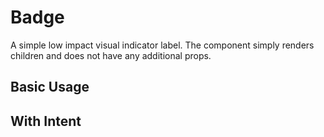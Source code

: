 
<Meta of={BadgeStories} />

# Badge

A simple low impact visual indicator label. The component simply renders children and does not have any additional props.

<ArgsTable of={Badge} />

## Basic Usage

<Canvas>
  <Story of={BadgeStories.BasicUsage} />
</Canvas>

<RenderHtmlMarkup component="Badge" story="Basic Usage" />

## With Intent

<Canvas>
  <Story of={BadgeStories.WithIntent} />
</Canvas>

<RenderHtmlMarkup component="Badge" story="With Intent" />
